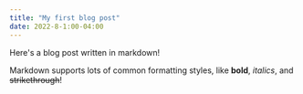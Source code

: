 ```yaml
---
title: "My first blog post"
date: 2022-8-1:00-04:00
---
```


Here's a blog post written in markdown! 

Markdown supports lots of common formatting styles, like **bold**, _italics_, and ~~strikethrough~~!

